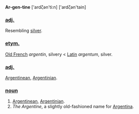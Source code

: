 '''Ar-gen-tine''' ['ardζən'ti:n] ['ardζən'tain]

===[[adjective|adj.]]===

Resembling [[silver]].

===[[etymology|etym.]]===

[[Old French]] <i>argentin</i>, silvery < [[Latin]] <i>argentum</i>, silver.

===[[adjective|adj.]]===

[[Argentinean]], [[Argentinian]].

===[[noun]]===

# [[Argentinean]], [[Argentinian]].
# ''The Argentine'', a slightly old-fashioned name for [[Argentina]].